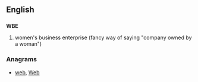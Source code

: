 ==English==

==={{initialism}}===
'''WBE'''

# women's business enterprise (fancy way of saying "company owned by a woman")

===Anagrams===
* [[web#English|web]], [[Web#English|Web]]